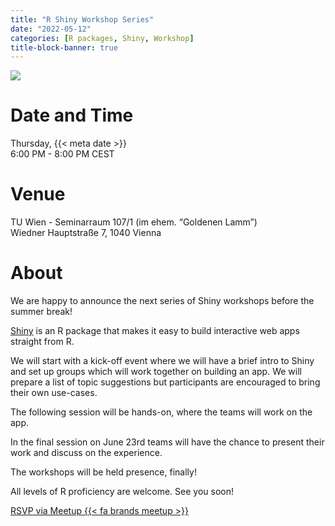 ```yaml
---
title: "R Shiny Workshop Series"
date: "2022-05-12"
categories: [R packages, Shiny, Workshop]
title-block-banner: true
---
```


![](202205.avif){fig-alt="Flyer for the R-Ladies Vienna May 2022 event. All information described is available in the main text below."}

# Date and Time

Thursday, {{< meta date >}}  
6:00 PM - 8:00 PM CEST

# Venue

TU Wien - Seminarraum 107/1 (im ehem. "Goldenen Lamm")  
Wiedner Hauptstraße 7, 1040 Vienna

# About

We are happy to announce the next series of Shiny workshops before the summer break!

[Shiny](https://shiny.rstudio.com/gallery/) is an R package that makes it easy to build interactive web apps straight from R.

We will start with a kick-off event where we will have a brief intro to Shiny and set up groups which will work together on building an app. We will prepare a list of topic suggestions but participants are encouraged to bring their own use-cases.

The following session will be hands-on, where the teams will work on the app.

In the final session on June 23rd teams will have the chance to present their work and discuss on the experience.

The workshops will be held presence, finally!

All levels of R proficiency are welcome. See you soon!

[RSVP via Meetup {{< fa brands meetup >}}](https://www.meetup.com/rladies-vienna/events/285587568){.btn .btn-outline-primary .rsvp}
